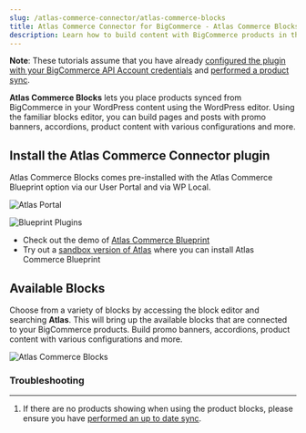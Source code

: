 ```yaml
---
slug: /atlas-commerce-connector/atlas-commerce-blocks
title: Atlas Commerce Connector for BigCommerce - Atlas Commerce Blocks
description: Learn how to build content with BigCommerce products in the WordPress editor.
---
```


**Note**: These tutorials assume that you have already [configured the plugin with your BigCommerce API Account credentials](../atlas-commerce-connector/tutorial/connecting-bigcommerce.mdx) and [performed a product sync](../atlas-commerce-connector/tutorial/performing-product-sync.mdx).

**Atlas Commerce Blocks** lets you place products synced from BigCommerce in your WordPress content using the WordPress editor. Using the familiar blocks editor, you can build pages and posts with promo banners, accordions, product content with various configurations and more.

## Install the Atlas Commerce Connector plugin

Atlas Commerce Blocks comes pre-installed with the Atlas Commerce Blueprint option via our User Portal and via WP Local.

![Atlas Portal](images/portfolio-ecomm-blueprint.png)

![Blueprint Plugins](images/blueprint-plugins.png)

- Check out the demo of [Atlas Commerce Blueprint](https://atlascommerce.wpengine.com/)
- Try out a [sandbox version of Atlas](https://wpengine.com/atlas/#atlasplans) where you can install Atlas Commerce Blueprint

## Available Blocks

Choose from a variety of blocks by accessing the block editor and searching **Atlas**. This will bring up the available blocks that are connected to your BigCommerce products. Build promo banners, accordions, product content with various configurations and more.

![Atlas Commerce Blocks](images/atlas-commerce-blocks.png)

### Troubleshooting

---

1. If there are no products showing when using the product blocks, please ensure you have [performed an up to date sync](../atlas-commerce-connector/tutorial/performing-product-sync.mdx).
